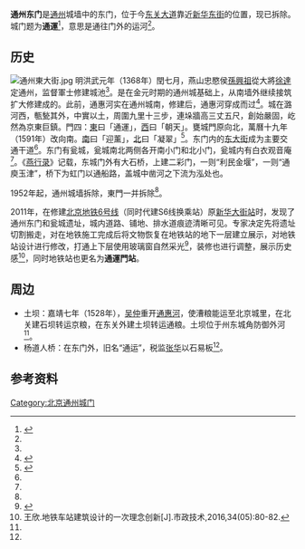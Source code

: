 {{Coord|39.909009|116.668620|display=title|type:landmark}}
'''通州东门'''是[[通州_(北京)|通州]]城墙中的东门，位于今[[东关大道|东关大道]]靠近[[新华东街|新华东街]]的位置，现已拆除。城门题为'''通運'''<ref name="0015卷">{{cite wikisource |title=钦定古今图书集成 方舆汇编 第十五卷|wslink= 欽定古今圖書集成/方輿彙編/職方典/第0015卷 |wslanguage=zh}}</ref>，意思是通往门外的运河<ref name="visitbeijing" />。

==历史==
[[File:通州東大街.jpg|thumb]]
明洪武元年（1368年）閏七月，燕山忠愍侯[[孫興祖|孫興祖]]從大將[[徐達|徐達]]定通州，监督軍士修建城池<ref name="0015卷" />。是在金元时期的通州城基础上，从南墙外继续接筑扩大修建成的。此前，通惠河实在通州城南，修建后，通惠河穿成而过<ref name="visitbeijing">{{cite web |author1=最通州 |title=这个见证通州运河文化的古老地名，再次承担新的历史使命！ |url=http://3g.visitbeijing.com.cn/a1/a-XE4CS45D04AF31DDB1288C |website=北京旅游 |accessdate=2020-12-10 |date=2019-11-07 |archive-date=2021-05-10 |archive-url=https://web.archive.org/web/20210510100618/http://3g.visitbeijing.com.cn/a1/a-XE4CS45D04AF31DDB1288C |dead-url=no }}</ref>。城在潞河西，甎甃其外，中實以土，周圍九里十三步，連垛牆高三丈五尺，創始嚴固，屹然為京東巨鎮。門四：[[通州東門|東]]曰「通運」，[[通州舊城西門|西]]曰「朝天」。甕城門原向北，萬曆十九年（1591年）改向南。[[通州舊城南門|南]]曰「迎薰」，[[通州北門|北]]曰「凝翠」<ref name="0015卷">{{cite wikisource |title=钦定古今图书集成 方舆汇编 第十五卷|wslink= 欽定古今圖書集成/方輿彙編/職方典/第0015卷 |wslanguage=zh}}</ref>。东门内的[[东大街_(通州)|东大街]]成为主要交通干道<ref name="visitbeijing" />。东门有瓮城，瓮城南北两侧各开南小门和北小门，瓮城内有白衣观音庵<ref name="visitbeijing" />。《[[燕行录|燕行录]]》记载，东城门外有大石桥，上建二彩门，一则“利民金堰”，一则“通庾玉津”，桥下为虹门以通船路，盖城中凿河之下流为泓处也。

1952年起，通州城墙拆除，東門一并拆除<ref name="visitbeijing" />。

2011年，在修建[[北京地铁6号线|北京地铁6号线]]（同时代建S6线换乘站）原[[通運門站|新华大街站]]时，发现了通州东门和瓮城遗址，城内道路、铺地、排水道痕迹清晰可见。专家决定先将遗址切割搬走，对在地铁施工完成后将文物恢复在地铁站的地下一层建立展示，对地铁站设计进行修改，打通上下层使用玻璃窗自然采光<ref>{{cite news |author1=耿诺 |title=新华大街地铁站中建遗址博物馆 |url=http://collection.sina.com.cn/cqyw/20130106/090898574.shtml |accessdate=2020-12-10 |work=北京日报 |date=2013-01-06}}</ref>，装修也进行调整，展示历史感<ref>王欣.地铁车站建筑设计的一次理念创新[J].市政技术,2016,34(05):80-82.</ref>，同时地铁站也更名为'''通運門站'''。

==周边==

* 土坝：嘉靖七年（1528年），[[吴仲|吴仲]]重开[[通惠河|通惠河]]，使漕粮能运至北京城里，在北关建石坝转运京粮，在东关外建土坝转运通粮。土坝位于州东城角防御外河<ref name="visitbeijing" />。
* 杨道人桥：在东门外，旧名“通运”，税监[[张华|张华]]以石易板<ref name="0015卷" />。
{{通州城池圖}}

==参考资料==

<references />
{{京通石道}}
[[Category:北京通州城门|Category:北京通州城门]]